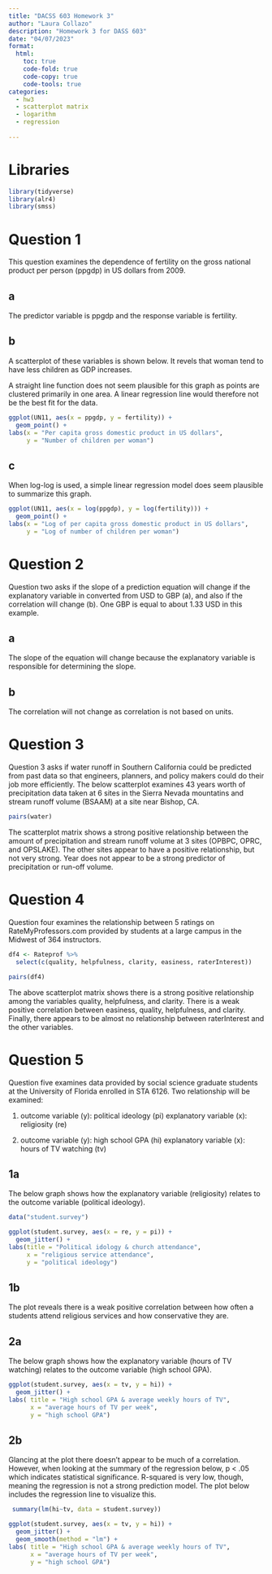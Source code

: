 ```yaml
---
title: "DACSS 603 Homework 3"
author: "Laura Collazo"
description: "Homework 3 for DASS 603"
date: "04/07/2023"
format:
  html:
    toc: true
    code-fold: true
    code-copy: true
    code-tools: true
categories:
  - hw3
  - scatterplot matrix
  - logarithm
  - regression
  
---
```


# Libraries

```r

library(tidyverse)
library(alr4)
library(smss)

```


# Question 1

This question examines the dependence of fertility on the gross national product per person (ppgdp) in US dollars from 2009.

## a

The predictor variable is ppgdp and the response variable is fertility.  

## b

A scatterplot of these variables is shown below. It revels that woman tend to have less children as GDP increases.

A straight line function does not seem plausible for this graph as points are clustered primarily in one area. A linear regression line would therefore not be the best fit for the data.

```r

ggplot(UN11, aes(x = ppgdp, y = fertility)) + 
  geom_point() +
labs(x = "Per capita gross domestic product in US dollars",
     y = "Number of children per woman")

```

## c

When log-log is used, a simple linear regression model does seem plausible to summarize this graph. 

```r

ggplot(UN11, aes(x = log(ppgdp), y = log(fertility))) + 
  geom_point() +
labs(x = "Log of per capita gross domestic product in US dollars",
     y = "Log of number of children per woman")

```

# Question 2

Question two asks if the slope of a prediction equation will change if the explanatory variable in converted from USD to GBP (a), and also if the correlation will change (b). One GBP is equal to about 1.33 USD in this example.

## a 

The slope of the equation will change because the explanatory variable is responsible for determining the slope.

## b

The correlation will not change as correlation is not based on units.

# Question 3

Question 3 asks if water runoff in Southern California could be predicted from past data so that engineers, planners, and policy makers could do their job more efficiently. The below scatterplot examines 43 years worth of precipitation data taken at 6 sites in the Sierra Nevada mountatins and stream runoff volume (BSAAM) at a site near Bishop, CA.   

```r

pairs(water)

```
The scatterplot matrix shows a strong positive relationship between the amount of precipitation and stream runoff volume at 3 sites (OPBPC, OPRC, and OPSLAKE). The other sites appear to have a positive relationship, but not very strong. Year does not appear to be a strong predictor of precipitation or run-off volume.

# Question 4

Question four examines the relationship between 5 ratings on RateMyProfessors.com provided by students at a large campus in the Midwest of 364 instructors.

```r

df4 <- Rateprof %>% 
  select(c(quality, helpfulness, clarity, easiness, raterInterest))

pairs(df4)

```
The above scatterplot matrix shows there is a strong positive relationship among the variables quality, helpfulness, and clarity. There is a weak positive correlation between easiness, quality, helpfulness, and clarity. Finally, there appears to be almost no relationship between raterInterest and the other variables.

# Question 5

Question five examines data provided by social science graduate students at the University of Florida enrolled in STA 6126. Two relationship will be examined:

1. outcome variable (y): political ideology (pi)
   explanatory variable (x): religiosity (re)

2. outcome variable (y): high school GPA (hi)
   explanatory variable (x): hours of TV watching (tv)

## 1a

The below graph shows how the explanatory variable (religiosity) relates to the outcome variable (political ideology).

```r

data("student.survey")

ggplot(student.survey, aes(x = re, y = pi)) + 
  geom_jitter() +
labs(title = "Political idology & church attendance",
     x = "religious service attendance",
     y = "political ideology") 

```

## 1b

The plot reveals there is a weak positive correlation between how often a students attend religious services and how conservative they are.

## 2a

The below graph shows how the explanatory variable (hours of TV watching) relates to the outcome variable (high school GPA).

```r

ggplot(student.survey, aes(x = tv, y = hi)) + 
  geom_jitter() +
labs( title = "High school GPA & average weekly hours of TV",
      x = "average hours of TV per week",
      y = "high school GPA")

```
## 2b

Glancing at the plot there doesn't appear to be much of a correlation. However, when looking at the summary of the regression below, p < .05 which indicates statistical significance. R-squared is very low, though, meaning the regression is not a strong prediction model. The plot below includes the regression line to visualize this.

```r

 summary(lm(hi~tv, data = student.survey))

```

```r

ggplot(student.survey, aes(x = tv, y = hi)) + 
  geom_jitter() +
  geom_smooth(method = "lm") +
labs( title = "High school GPA & average weekly hours of TV",
      x = "average hours of TV per week",
      y = "high school GPA")

```

